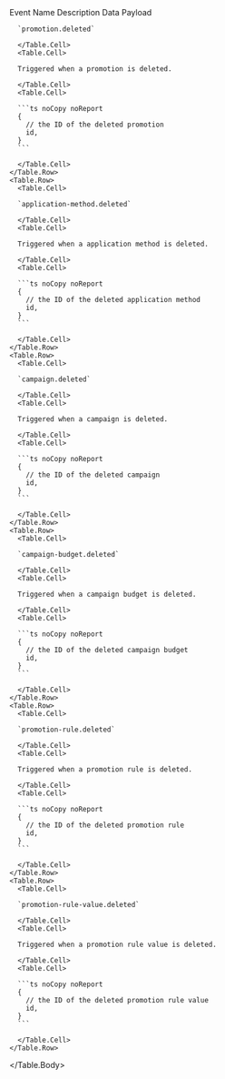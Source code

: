 
<Table>
  <Table.Header>
    <Table.Row>
      <Table.HeaderCell>Event Name</Table.HeaderCell>
      <Table.HeaderCell>Description</Table.HeaderCell>
      <Table.HeaderCell>Data Payload</Table.HeaderCell>
    </Table.Row>
  </Table.Header>
  <Table.Body>
    <Table.Row>
      <Table.Cell>

      `promotion.deleted`

      </Table.Cell>
      <Table.Cell>

      Triggered when a promotion is deleted.

      </Table.Cell>
      <Table.Cell>

      ```ts noCopy noReport
      {
        // the ID of the deleted promotion
        id,
      }
      ```

      </Table.Cell>
    </Table.Row>
    <Table.Row>
      <Table.Cell>

      `application-method.deleted`

      </Table.Cell>
      <Table.Cell>

      Triggered when a application method is deleted.

      </Table.Cell>
      <Table.Cell>

      ```ts noCopy noReport
      {
        // the ID of the deleted application method
        id,
      }
      ```

      </Table.Cell>
    </Table.Row>
    <Table.Row>
      <Table.Cell>

      `campaign.deleted`

      </Table.Cell>
      <Table.Cell>

      Triggered when a campaign is deleted.

      </Table.Cell>
      <Table.Cell>

      ```ts noCopy noReport
      {
        // the ID of the deleted campaign
        id,
      }
      ```

      </Table.Cell>
    </Table.Row>
    <Table.Row>
      <Table.Cell>

      `campaign-budget.deleted`

      </Table.Cell>
      <Table.Cell>

      Triggered when a campaign budget is deleted.

      </Table.Cell>
      <Table.Cell>

      ```ts noCopy noReport
      {
        // the ID of the deleted campaign budget
        id,
      }
      ```

      </Table.Cell>
    </Table.Row>
    <Table.Row>
      <Table.Cell>

      `promotion-rule.deleted`

      </Table.Cell>
      <Table.Cell>

      Triggered when a promotion rule is deleted.

      </Table.Cell>
      <Table.Cell>

      ```ts noCopy noReport
      {
        // the ID of the deleted promotion rule
        id,
      }
      ```

      </Table.Cell>
    </Table.Row>
    <Table.Row>
      <Table.Cell>

      `promotion-rule-value.deleted`

      </Table.Cell>
      <Table.Cell>

      Triggered when a promotion rule value is deleted.

      </Table.Cell>
      <Table.Cell>

      ```ts noCopy noReport
      {
        // the ID of the deleted promotion rule value
        id,
      }
      ```

      </Table.Cell>
    </Table.Row>
  </Table.Body>
</Table>